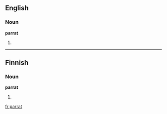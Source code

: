 ==English==
===Noun===
'''parrat'''

# {{obsolete spelling of|parrot}}
----
==Finnish==

===Noun===
'''parrat'''

# {{plural of|lang=fi|parta}}

[[fr:parrat]]